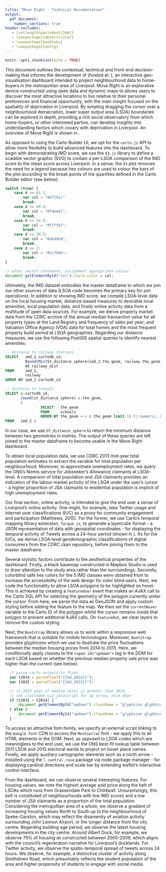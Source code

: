 ```yaml
---
title: "Move Right - Technical Documentation"
output:
  pdf_document:
    number_sections: true
header-includes:
   - \setlength\parindent{24pt}
   - \usepackage[table]{xcolor}
   - \usepackage{booktabs}
   - \usepackage{subfig}
---
```


```r
knitr::opts_chunk$set(echo = TRUE)
```

\section{Context:}

This document outlines the contextual, technical and front-end decision-making that informs the development of \textbf{Move Right} (hosted at: \url{http://samcomber.co.uk/}), an interactive geo-visualisation dashboard intended to project neighbourhood data to home-buyers in the metropolitan area of Liverpool. Move Right is an explorative device constructed using open data and dynamic maps to allows users to discover the most attractive locations to live relative to their personal preferences and financial opportunity, with the main insight focused on the spatiality of deprivation in Liverpool. By simpling dragging the cursor over a neighbourhood demarcation, lower super output area (LSOA) boundaries can be explored in depth, providing a rich social observatory from which home-buyers, or other interested parties, can develop insights into understanding factors which covary with deprivation in Liverpool. An overview of Move Right is shown in \autoref{fig:base}.

\begin{figure}[!htbp]
\centering
\includegraphics{img/example1.png}
\caption{Baseline dashboard for Move Right.}
\label{fig:base}
\end{figure}

\section{Technical strategy:}

As opposed to using the Carto Builder UI, we opt for the `carto.js` API to allow more flexibility to build advanced features into the dashboard. To begin with demonstrating IMD score, we use the `d3.js` library to define a scalable vector graphic (SVG) to contain a per-LSOA comparison of the IMD score to the mean score across Liverpool\footnote{Originally, this generated a MIME type error which was reported to Carto's issues stream on Github (see: \url{http://gis.stackexchange.com/questions/232159/mime-type-not-executable-error-in-cartodb}).}. In a sense, the `d3` plot removes the need for a legend because hex colours are used to colour the bars of the plot according to the break points of the quantiles defined in the Carto Builder editor (see below).

```javascript
switch (true) {
    case d >= 61.1:
        var col = "#d7191c"
        break;
    case d >= 49.9:
        var col = "#fdae61";
        break;
    case d >= 34.9:
        var col = "#ffffbf";
        break;
    case d >= 20.5:
        var col = "#abd9e9";
        break;
    case d >= 3:
        var col = "#2c7bb6";
        break;
}
  
// after switch statement, assignment appropriate colour
document.getElementById("col").style.color = col;
```

Ultimately, the IMD dataset embodies the master dataframe to which we join our other sources of data (LSOA code becomes the primary key for join operations). In addition to showing IMD score, we compile LSOA-level data on the local housing market, distance-based measures to desirable local amenities, local population data, and finally online activity data from a multitude of open data sources. For example, we derive property market data from the CDRC archive of the annual median transaction value for all property types at the Land Registry and frequency of sales per year; and Valuation Office Agency (VOA) data for total homes and the most frequent property build period at LSOA geographies. Regarding our distance measures, we use the following PostGIS spatial queries to identify nearest amenities:\footnote{School and railway station shapefiles from the CDRC's Liverpool geodata pack are loaded into Carto to calculate nearest distances.} 

```sql
-- distance to railway stations 
SELECT   imd_2.cartodb_id, 
         Round(Min(St_distance_sphere(imd_2.the_geom, railway.the_geom))::numeric, 0) 
         AS railway_dist
FROM     imd_2, 
         railway 
GROUP BY imd_2.cartodb_id 

-- distance to schools
SELECT c.cartodb_id, 
       round(st_distance_sphere( c.the_geom, 
       ( 
                SELECT   the_geom 
                FROM     schools 
                ORDER BY the_geom <-> c.the_geom limit 1) )::numeric, 0) AS school_dist 
FROM   imd_2 c
```
In our case, we use `ST_distance_sphere` to return the minimum distance between two geometries in metres. The output of these queries are left joined to the master dataframe to become usable in the Move Right dashboard.

To obtain local population data, we use CDRC 2013 mid-year total population estimates to extract the variable for total population per neighbourhood. Moreover, to approximate unemployment rates, we query the ONS's Nomis service for Jobseeker's Allowance claimants at LSOA-level. A comparison of total population and JSA claimants provides an indication of the labour market activity of the LSOA under the user's cursor - a higher proportion of JSA claimants to residential population is implicit of high unemployment rates.

Our final section, online activity, is intended to give the end user a sense of Liverpool's online activity. One might, for example, take Twitter usage and internet user classifications (IUC) as a proxy for community engagement and participation (Matthews, 2015). For the former, we use Carto's temporal mapping library extension, `Torque.js`, to generate a layercube format - a JSON representation of data with geospatial coordinates - for displaying the temporal activity of Tweets across a 24-hour period (shown in \autoref{fig:torque}). As for the IUCs, we derive LSOA-level geodemographic classifications of digital consumers from the CDRC ckan repository, before joining them to the master dataframe.

\begin{figure}[!htbp]
\centering
\includegraphics{img/example2.png}
\caption{Twitter time series plot using Torque.js.}
\label{fig:torque}
\end{figure}

\section{Front-end strategy:}

Several stylistic factors contribute to the aesthetical properties of the dashboard. Firstly, a black basemap constructed in Mapbox Studio is used to draw attention to the study area rather than the surroundings. Secondly, colorblind safe hex colors for the 5 IMD classes were obtained from \url{colorbrewer2.org} to increase the accessibility of the web design for color blind users. Next, we code the functionality to allow LSOA polygons to be highlighted on hover. This is achieved by creating a `featureOver` event that makes an AJAX call to the Carto SQL API for selecting the geometry of the polygon currently under the cursor. From here, we parse the data as GeoJSON and apply custom styling before adding the feature to the map. We then set the `currentHover` variable to the Carto ID of the polygon whilst the cursor remains inside that polygon to prevent additional AJAX calls. On `featureOut`, we clear layers to remove the custom styling.

Next, the `Bootstrap` library allows us to work within a responsive web framework that is suitable for mobile technologies. Moreover, `Bootstrap` provides glyphicons which we use to illustrate the price fluctuations between the median housing prices from 2014 to 2015. Here, we conditionally apply classes to the `<span id="updown">` tag in the DOM for each LSOA based on whether the previous median property sale price was higher than the current (see below).

```javascript
  // parse carto outputs to float
  var t2014 = parseFloat("{{md_2014}}");
  var t2015 = parseFloat("{{md_2015}}");

  // if 2015 year of median sales is greater than 2014,
  // set classname via javascript for up arrow, else down
  if (t2015 > t2014) {
      document.getElementById("updown").className = "glyphicon glyphicon-arrow-up"
  } else {
      document.getElementById("updown").className = "glyphicon glyphicon-arrow-down"
  }
```

To access an attractive font-family, we specify an external script linking to the `Google Font` CDN to access the `Montserrat` font - we apply this to all HTML elements in the DOM. Next, as opposed to LSOA codes which are meaningless to the end user, we use the ONS best-fit lookup table between 2011 LSOA and 2015 electoral wards to project on hover place names. Finally, we apply auxiliary cartographic elements such as a north arrow - installed using the `l.control.rose` package via node package manager - for displaying cardinal directions and scale bar by extending leaflet's interactive control interface. 

\section{Discussion:}

From the \textbf{Move Right} dashboard, we can observe several interesting features. For housing values, we note the highest average sold price along the belt of LSOAs which runs from Grassendale Park to Childwall. Unsurprisingly, this belt is constituted of neighbourhoods with low IMD scores and a low number of JSA claimants as a proportion of the total population. Considering the metropolitan area of a whole, we observe a gradient of increasing housing values North to South up to the neighbourhood of Speke-Garston, which may reflect the disamenity of aviation activity surrounding John Lennon Airport, or the longer distance from the city centre. Regarding building age period, we observe the latest housing developments in the city centre. Around Albert Dock, for example, we observe 79\% of housing as constructed between 2000-2009, which aligns with the council's regeneration narrative for Liverpool's docklands. For Twitter activity, we observe the spatio-temporal spread of tweets across 24 hours. We observe, for example, a distinctive cluster of activity along Smithdown Road, which presumably reflects the student population of the area and higher propensity of students to engage with social media.

\section{Bibliography}

 \begin{itemize}
   \item  Matthews, P. (2015) Neighbourhood Belonging, Social Class and Social Media - Providing Ladders tot he Cloud. \textit{Housing Studies}, Vol.30 (1), p.22-39.
 \end{itemize}
